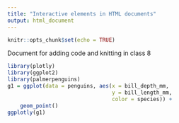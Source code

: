 ```yaml
---
title: "Interactive elements in HTML documents"
output: html_document
---
```


```r
knitr::opts_chunk$set(echo = TRUE)
```

Document for adding code and knitting in class 8

```r
library(plotly)
library(ggplot2)
library(palmerpenguins)
g1 = ggplot(data = penguins, aes(x = bill_depth_mm, 
                                 y = bill_length_mm, 
                                 color = species)) +
    geom_point()
ggplotly(g1)
```

